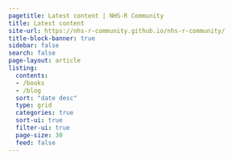 ```yaml
---
pagetitle: Latest content | NHS-R Community
title: Latest content
site-url: https://nhs-r-community.github.io/nhs-r-community/
title-block-banner: true
sidebar: false
search: false
page-layout: article  
listing:
  contents: 
  - /books
  - /blog
  sort: "date desc"
  type: grid
  categories: true
  sort-ui: true
  filter-ui: true
  page-size: 30
  feed: false
---
```


<!-- feed needs to be set to true for RSS once page is live https://quarto.org/docs/websites/website-blog.html#rss-feed -->